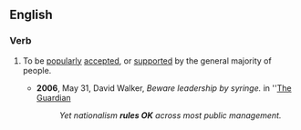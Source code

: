 ==English==
 
===Verb===
{{en-verb|head=[[rule]] [[OK]]|rules OK|ruling OK|ruled OK}}

# {{idiomatic|British|informal}} To be [[popularly]] [[accepted]], or [[supported]] by the general majority of people.
#* '''2006''', May 31,  David Walker, ''Beware leadership by syringe.'' in ''[[w:The Guardian|The Guardian]]
#*: ''Yet nationalism '''rules OK''' across most public management.''